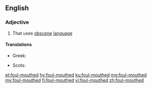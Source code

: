 ==English==

===Adjective===
{{en-adj|head=[[foul]]-[[mouth]]ed}}

# That uses [[obscene]] [[language]]

====Translations====
{{trans-top|of a user of bad language}}
* Greek: {{t+|el|αθυρόστομος}}
{{trans-mid}}
* Scots: {{t|sco|roch}}
{{trans-bottom}}

[[et:foul-mouthed]]
[[hy:foul-mouthed]]
[[ku:foul-mouthed]]
[[mg:foul-mouthed]]
[[my:foul-mouthed]]
[[fi:foul-mouthed]]
[[vi:foul-mouthed]]
[[zh:foul-mouthed]]
